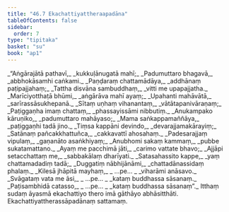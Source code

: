 ```yaml
---
title: "46.7 Ekachattiyattheraapadāna"
tableOfContents: false
sidebar:
  order: 7
type: "tipitaka"
basket: "su"
book: "ap1"
---
```



<DynamicBreadcrumb />

<Division number="37" book="ap1" bookNo="20" page="432">

<Paragraph number="5927" type="verses" book="ap1">
_“Aṅgārajātā pathavī,_  
_kukkuḷānugatā mahī;_  
_Padumuttaro bhagavā,_  
_abbhokāsamhi caṅkami._  

</Paragraph>

</Division>
<Division number="38" book="ap1" bookNo="20" page="432">

<Paragraph number="5928" type="verses" book="ap1">
_Paṇḍaraṃ chattamādāya,_  
_addhānaṃ paṭipajjahaṃ;_  
_Tattha disvāna sambuddhaṃ,_  
_vitti me upapajjatha._  

</Paragraph>

</Division>
<Division number="39" book="ap1" bookNo="20" page="432">

<Paragraph number="5929" type="verses" book="ap1">
_Marīciyotthaṭā bhūmi,_  
_aṅgārāva mahī ayaṃ;_  
_Upahanti mahāvātā,_  
_sarīrassāsukhepanā._  

</Paragraph>

</Division>
<Division number="40" book="ap1" bookNo="20" page="432">

<Paragraph number="5930" type="verses" book="ap1">
_Sītaṃ uṇhaṃ vihanantaṃ,_  
_vātātapanivāraṇaṃ;_  
_Paṭiggaṇha imaṃ chattaṃ,_  
_phassayissāmi nibbutiṃ._  

</Paragraph>

</Division>
<Division number="41" book="ap1" bookNo="20" page="432">

<Paragraph number="5931" type="verses" book="ap1">
_Anukampako kāruṇiko,_  
_padumuttaro mahāyaso;_  
_Mama saṅkappamaññāya,_  
_paṭiggaṇhi tadā jino._  

</Paragraph>

</Division>
<Division number="42" book="ap1" bookNo="20" page="432">

<Paragraph number="5932" type="verses" book="ap1">
_Tiṃsa kappāni devindo,_  
_devarajjamakārayiṃ;_  
_Satānaṃ pañcakkhattuñca,_  
_cakkavattī ahosahaṃ._  

</Paragraph>

</Division>
<Division number="43" book="ap1" bookNo="20" page="432">

<Paragraph number="5933" type="verses" book="ap1">
_Padesarajjaṃ vipulaṃ,_  
_gaṇanāto asaṅkhiyaṃ;_  
_Anubhomi sakaṃ kammaṃ,_  
_pubbe sukatamattano._  

</Paragraph>

</Division>
<Division number="44" book="ap1" bookNo="20" page="432">

<Paragraph number="5934" type="verses" book="ap1">
_Ayaṃ me pacchimā jāti,_  
_carimo vattate bhavo;_  
_Ajjāpi setacchattaṃ me,_  
_sabbakālaṃ dharīyati._  

</Paragraph>

</Division>
<Division number="45" book="ap1" bookNo="20" page="432">

<Paragraph number="5935" type="verses" book="ap1">
_Satasahassito kappe,_  
_yaṃ chattamadadiṃ tadā;_  
_Duggatiṃ nābhijānāmi,_  
_chattadānassidaṃ phalaṃ._  

</Paragraph>

</Division>
<Division number="46" book="ap1" bookNo="20" page="433">

<Paragraph number="5936" type="verses" book="ap1">
_Kilesā jhāpitā mayhaṃ,_  
_ …pe… _  
_viharāmi anāsavo._  

</Paragraph>

</Division>
<Division number="47" book="ap1" bookNo="20" page="433">

<Paragraph number="5937" type="verses" book="ap1">
_Svāgataṃ vata me āsi,_  
_ …pe… _  
_kataṃ buddhassa sāsanaṃ._  

</Paragraph>

</Division>
<Division number="48" book="ap1" bookNo="20" page="433">

<Paragraph number="5938" type="verses" book="ap1">
_Paṭisambhidā catasso,_  
_ …pe… _  
_kataṃ buddhassa sāsanaṃ”._  

</Paragraph>

<Paragraph number="5939" book="ap1">
Itthaṃ sudaṃ āyasmā ekachattiyo thero imā gāthāyo abhāsitthāti.

</Paragraph>
</Division>

<Paragraph number="5940" type="center" book="ap1">
Ekachattiyattherassāpadānaṃ sattamaṃ.
</Paragraph>